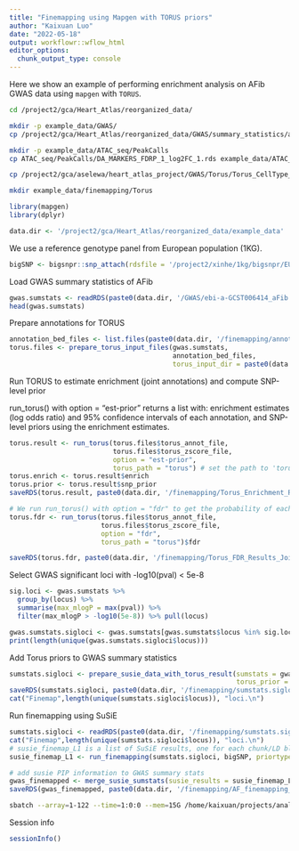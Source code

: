 ```yaml
---
title: "Finemapping using Mapgen with TORUS priors"
author: "Kaixuan Luo"
date: "2022-05-18"
output: workflowr::wflow_html
editor_options:
  chunk_output_type: console
---
```


Here we show an example of performing enrichment analysis on AFib GWAS data using `mapgen` with `TORUS`. 

```bash
cd /project2/gca/Heart_Atlas/reorganized_data/

mkdir -p example_data/GWAS/
cp /project2/gca/Heart_Atlas/reorganized_data/GWAS/summary_statistics/aFib/ebi-a-GCST006414_aFib.df.rds example_data/GWAS/ebi-a-GCST006414_aFib.df.rds

mkdir -p example_data/ATAC_seq/PeakCalls
cp ATAC_seq/PeakCalls/DA_MARKERS_FDRP_1_log2FC_1.rds example_data/ATAC_seq/PeakCalls/DA_MARKERS_FDRP_1_log2FC_1.rds

cp /project2/gca/aselewa/heart_atlas_project/GWAS/Torus/Torus_CellType_Enrichment_Results_Univariate_MORE.df.rds example_data/Torus/Torus_CellType_Enrichment_Results_Univariate_MORE.df.rds

mkdir example_data/finemapping/Torus
```

```r
library(mapgen)
library(dplyr)
```

```r
data.dir <- '/project2/gca/Heart_Atlas/reorganized_data/example_data'
```

We use a reference genotype panel from European population (1KG). 
```r
bigSNP <- bigsnpr::snp_attach(rdsfile = '/project2/xinhe/1kg/bigsnpr/EUR_variable_1kg.rds')
```

Load GWAS summary statistics of AFib
```r
gwas.sumstats <- readRDS(paste0(data.dir, '/GWAS/ebi-a-GCST006414_aFib.df.rds'))
head(gwas.sumstats)
```

Prepare annotations for TORUS
```r
annotation_bed_files <- list.files(paste0(data.dir, '/finemapping/annotations_for_finemapping_hg19'), pattern = '*.bed', full.names = T)
torus.files <- prepare_torus_input_files(gwas.sumstats, 
                                         annotation_bed_files, 
                                         torus_input_dir = paste0(data.dir, '/finemapping/torus_input'))
```

Run TORUS to estimate enrichment (joint annotations) and compute SNP-level prior

run_torus() with option = "est-prior" returns a list with: enrichment estimates (log odds ratio) and 95% confidence intervals of each annotation, 
and SNP-level priors using the enrichment estimates. 
```r
torus.result <- run_torus(torus.files$torus_annot_file, 
                          torus.files$torus_zscore_file,
                          option = "est-prior",
                          torus_path = "torus") # set the path to 'torus' executable.
torus.enrich <- torus.result$enrich
torus.prior <- torus.result$snp_prior
saveRDS(torus.result, paste0(data.dir, '/finemapping/Torus_Enrichment_Results_Joint.rds'))
```

```r
# We run run_torus() with option = "fdr" to get the probability of each chunk containing a causal variant. 
torus.fdr <- run_torus(torus.files$torus_annot_file, 
                       torus.files$torus_zscore_file,
                       option = "fdr",
                       torus_path = "torus")$fdr

saveRDS(torus.fdr, paste0(data.dir, '/finemapping/Torus_FDR_Results_Joint.rds'))
```

Select GWAS significant loci with -log10(pval) < 5e-8
```r
sig.loci <- gwas.sumstats %>% 
  group_by(locus) %>% 
  summarise(max_mlogP = max(pval)) %>% 
  filter(max_mlogP > -log10(5e-8)) %>% pull(locus)

gwas.sumstats.sigloci <- gwas.sumstats[gwas.sumstats$locus %in% sig.loci, ]
print(length(unique(gwas.sumstats.sigloci$locus)))
```

Add Torus priors to GWAS summary statistics
```r
sumstats.sigloci <- prepare_susie_data_with_torus_result(sumstats = gwas.sumstats.sigloci, 
                                                         torus_prior = torus.prior)
saveRDS(sumstats.sigloci, paste0(data.dir, '/finemapping/sumstats.sigloci.rds'))
cat("Finemap",length(unique(sumstats.sigloci$locus)), "loci.\n")
```

Run finemapping using SuSiE
```r
sumstats.sigloci <- readRDS(paste0(data.dir, '/finemapping/sumstats.sigloci.rds'))
cat("Finemap",length(unique(sumstats.sigloci$locus)), "loci.\n")
# susie_finemap_L1 is a list of SuSiE results, one for each chunk/LD block. 
susie_finemap_L1 <- run_finemapping(sumstats.sigloci, bigSNP, priortype = 'torus', L = 1)

# add susie PIP information to GWAS summary stats
gwas_finemapped <- merge_susie_sumstats(susie_results = susie_finemap_L1, sumstats = sumstats.sigloci)
saveRDS(gwas_finemapped, paste0(data.dir, '/finemapping/AF_finemapping_result_torusprior_122loci.rds'))
```

```bash
sbatch --array=1-122 --time=1:0:0 --mem=15G /home/kaixuan/projects/analysis_pipelines/scripts/run_finemapping.sbatch
```

Session info
```r
sessionInfo()
```

